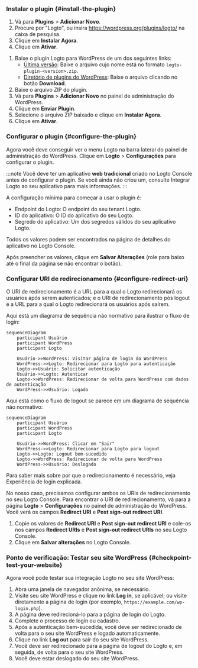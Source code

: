 
### Instalar o plugin \{#install-the-plugin}

<Tabs>

<TabItem value="admin-panel" label="Do painel de administração do WordPress">

1. Vá para **Plugins** > **Adicionar Novo**.
2. Procure por "Logto", ou insira https://wordpress.org/plugins/logto/ na caixa de pesquisa.
3. Clique em **Instalar Agora**.
4. Clique em **Ativar**.

</TabItem>

<TabItem value="upload" label="A partir do upload">

1. Baixe o plugin Logto para WordPress de um dos seguintes links:
   - [Última versão](https://github.com/logto-io/wordpress/releases): Baixe o arquivo cujo nome está no formato `logto-plugin-<version>.zip`.
   - [Diretório de plugins do WordPress](https://wordpress.org/plugins/logto/): Baixe o arquivo clicando no botão **Download**.
2. Baixe o arquivo ZIP do plugin.
3. Vá para **Plugins** > **Adicionar Novo** no painel de administração do WordPress.
4. Clique em **Enviar Plugin**.
5. Selecione o arquivo ZIP baixado e clique em **Instalar Agora**.
6. Clique em **Ativar**.

</TabItem>

</Tabs>

### Configurar o plugin \{#configure-the-plugin}

Agora você deve conseguir ver o menu Logto na barra lateral do painel de administração do WordPress. Clique em **Logto** > **Configurações** para configurar o plugin.

:::note
Você deve ter um aplicativo **web tradicional** criado no Logto Console antes de configurar o plugin. Se você ainda não criou um, consulte <MainSiteUrl href="/integrate-logto/integrate-logto-into-your-application">Integrar Logto ao seu aplicativo</MainSiteUrl> para mais informações.
:::

A configuração mínima para começar a usar o plugin é:

- Endpoint do Logto: O endpoint do seu tenant Logto.
- ID do aplicativo: O ID do aplicativo do seu Logto.
- Segredo do aplicativo: Um dos segredos válidos do seu aplicativo Logto.

Todos os valores podem ser encontrados na página de detalhes do aplicativo no Logto Console.

Após preencher os valores, clique em **Salvar Alterações** (role para baixo até o final da página se não encontrar o botão).

### Configurar URI de redirecionamento \{#configure-redirect-uri}

O URI de redirecionamento é a URL para a qual o Logto redirecionará os usuários após serem autenticados; e o URI de redirecionamento pós logout é a URL para a qual o Logto redirecionará os usuários após saírem.

Aqui está um diagrama de sequência não normativo para ilustrar o fluxo de login:

```mermaid
sequenceDiagram
    participant Usuário
    participant WordPress
    participant Logto

    Usuário->>WordPress: Visitar página de login do WordPress
    WordPress->>Logto: Redirecionar para Logto para autenticação
    Logto->>Usuário: Solicitar autenticação
    Usuário->>Logto: Autenticar
    Logto->>WordPress: Redirecionar de volta para WordPress com dados de autenticação
    WordPress->>Usuário: Logado
```

Aqui está como o fluxo de logout se parece em um diagrama de sequência não normativo:

```mermaid
sequenceDiagram
    participant Usuário
    participant WordPress
    participant Logto

    Usuário->>WordPress: Clicar em "Sair"
    WordPress->>Logto: Redirecionar para Logto para logout
    Logto->>Logto: Logout bem-sucedido
    Logto->>WordPress: Redirecionar de volta para WordPress
    WordPress->>Usuário: Deslogado
```

Para saber mais sobre por que o redirecionamento é necessário, veja <MainSiteUrl href="/concepts/sign-in-experience">Experiência de login explicada</MainSiteUrl>.

No nosso caso, precisamos configurar ambos os URIs de redirecionamento no seu Logto Console. Para encontrar o URI de redirecionamento, vá para a página **Logto** > **Configurações** no painel de administração do WordPress. Você verá os campos **Redirect URI** e **Post sign-out redirect URI**.

1. Copie os valores de **Redirect URI** e **Post sign-out redirect URI** e cole-os nos campos **Redirect URIs** e **Post sign-out redirect URIs** no seu Logto Console.
2. Clique em **Salvar alterações** no Logto Console.

### Ponto de verificação: Testar seu site WordPress \{#checkpoint-test-your-website}

Agora você pode testar sua integração Logto no seu site WordPress:

1. Abra uma janela de navegador anônima, se necessário.
2. Visite seu site WordPress e clique no link **Log in**, se aplicável; ou visite diretamente a página de login (por exemplo, `https://example.com/wp-login.php`).
3. A página deve redirecioná-lo para a página de login do Logto.
4. Complete o processo de login ou cadastro.
5. Após a autenticação bem-sucedida, você deve ser redirecionado de volta para o seu site WordPress e logado automaticamente.
6. Clique no link **Log out** para sair do seu site WordPress.
7. Você deve ser redirecionado para a página de logout do Logto e, em seguida, de volta para o seu site WordPress.
8. Você deve estar deslogado do seu site WordPress.
